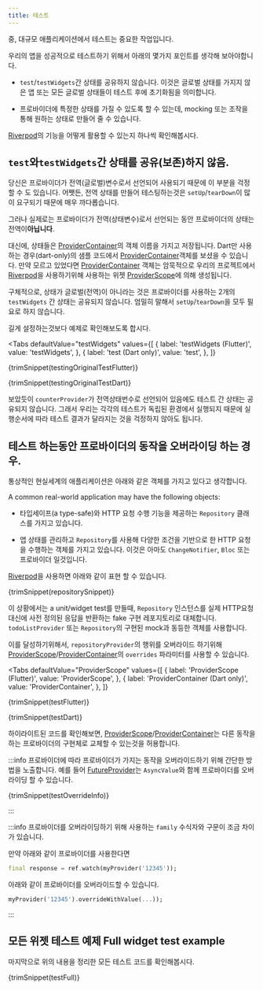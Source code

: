```yaml
---
title: 테스트
---
```



중, 대규모 애플리케이션에서 테스트는 중요한 작업입니다.

우리의 앱을 성공적으로 테스트하기 위해서 아래의 몇가지 포인트를 생각해 보아야합니다.

- `test`/`testWidgets`간 상태를 공유하지 않습니다.
  이것은 글로벌 상태를 가지지 않은 앱 또는 모든 글로벌 상태들이 테스트 후에 초기화됨을 의미합니다.

- 프로바이더에 특정한 상태를 가질 수 있도록 할 수 있는데, mocking 또는 조작을 통해 원하는 상태로 만들어 줄 수 있습니다.

[Riverpod]의 기능을 어떻게 활용할 수 있는지 하나씩 확인해봅시다.

## `test`와`testWidgets`간 상태를 공유(보존)하지 않음.

당신은 프로바이더가 전역(글로벌)변수로서 선언되어 사용되기 때문에 이 부분을 걱정할 수 도 있습니다.
어쨋든, 전역 상태를 만들어 테스팅하는것은  `setUp`/`tearDown`이 많이 요구되기 때문에 매우 까다롭습니다.

그러나 실제로는 프로바이더가 전역(상태변수)로서 선언되는 동안 프로바이더의 상태는 전역이**아닙니다**.

대신에, 상태들은 [ProviderContainer]의 객체 이름을 가지고 저장됩니다. 
Dart만 사용하는 경우(dart-only)의 샘플 코드에서 [ProviderContainer]객체를 보셨을 수 있습니다. 
만약 모르고 있었다면 [ProviderContainer] 객체는 암묵적으로 우리의 프로젝트에서 [Riverpod]을 사용하기위해 
사용하는 위젯 [ProviderScope]에 의해 생성됩니다. 

구체적으로, 상태가 글로벌(전역)이 아니라는 것은 프로바이더를 사용하는 2개의 `testWidgets` 간 상태는 공유되지 않습니다.
엄밀히 말해서 `setUp`/`tearDown`을 모두 필요로 하지 않습니다. 

길게 설정하는것보다 예제로 확인해보도록 합시다.

<Tabs
  defaultValue="testWidgets"
  values={[
    { label: 'testWidgets (Flutter)', value: 'testWidgets', },
    { label: 'test (Dart only)', value: 'test', },
  ]}
>
<TabItem value="testWidgets">

<CodeBlock>{trimSnippet(testingOriginalTestFlutter)}</CodeBlock>

</TabItem>
<TabItem value="test">

<CodeBlock>{trimSnippet(testingOriginalTestDart)}</CodeBlock>

</TabItem>
</Tabs>

보았듯이 `counterProvider`가 전역상태번수로 선언되어 있음에도 테스트 간 상태는 공유되지 않습니다. 
그래서 우리는 각각의 테스트가 독립된 환경에서 실행되지 때문에 실행순서에 따라 테스트 결과가 달라지는 것을 걱정하지 않아도 됩니다. 

## 테스트 하는동안 프로바이더의 동작을 오버라이딩 하는 경우.

통상적인 현실세계의 애플리케이션은 아래와 같은 객체를 가지고 있다고 생각합니다. 

A common real-world application may have the following objects:

- 타입세이프(a type-safe)와 HTTP 요청 수행 기능을 제공하는 `Repository` 클래스를 가지고 있습니다.

- 앱 상태를 관리하고 `Repository`를 사용해 다양한 조건을 기반으로 한 HTTP 요청을 수행하는 객체를 가지고 있습니다. 이것은 아마도  `ChangeNotifier`, `Bloc` 또는 프로바이더 일것입니다.

[Riverpod]을 사용하면 아래와 같이 표현 할 수 있습니다. 

<CodeBlock>{trimSnippet(repositorySnippet)}</CodeBlock>

이 상황에서는 a unit/widget test를 만들때, `Repository` 인스턴스를 실제 HTTP요청 대신에 사전 정의된 응답을 반환하는 fake 구현 레포지토리로 대체합니다. 
`todoListProvider` 또는 `Repository`의 구현된 mock과 동등한 객체를 사용합니다. 

이를 달성하기위해서, `repositoryProvider`의 행위를 오버라이드 하기위해 [ProviderScope]/[ProviderContainer]의 `overrides` 파라미터를 사용할 수 있습니다. 

<Tabs
  defaultValue="ProviderScope"
  values={[
    { label: 'ProviderScope (Flutter)', value: 'ProviderScope', },
    { label: 'ProviderContainer (Dart only)', value: 'ProviderContainer', },
  ]}
>
<TabItem value="ProviderScope">

<CodeBlock>{trimSnippet(testFlutter)}</CodeBlock>

</TabItem>
<TabItem value="ProviderContainer">

<CodeBlock>{trimSnippet(testDart)}</CodeBlock>

</TabItem>
</Tabs>

하이라이트된 코드를 확인해보면, [ProviderScope]/[ProviderContainer]는 다른 동작을 하는 프로바이더의 구현체로 교체할 수 있는것을 허용합니다. 


:::info
프로바이더에 따라 프로바이더가 가지는 동작을 오버라이드하기 위해 간단한 방법을 노출합니다.
예를 들어 [FutureProvider]는 `AsyncValue`와 함께 프로바이더를 오버라이딩 할 수 있습니다. 

<CodeBlock>{trimSnippet(testOverrideInfo)}</CodeBlock>

:::

:::info
프로바이더를 오버라이딩하기 위해 사용하는 `family` 수식자와 구문이 조금 차이가 있습니다.

만약 아래와 같이 프로바이더를 사용한다면 

```dart
final response = ref.watch(myProvider('12345'));
```

아래와 같이 프로바이더를 오버라이드할 수 있습니다.

```dart
myProvider('12345').overrideWithValue(...));
```

:::

## 모든 위젯 테스트 예제 Full widget test example

마지막으로 위의 내용을 정리한 모든 테스트 코드를 확인해봅시다.

<CodeBlock>{trimSnippet(testFull)}</CodeBlock>

[riverpod]: https://github.com/rrousselgit/river_pod
[providerscope]: https://pub.dev/documentation/flutter_riverpod/latest/flutter_riverpod/ProviderScope-class.html
[providercontainer]: https://pub.dev/documentation/riverpod/latest/riverpod/ProviderContainer-class.html
[futureprovider]: ../providers/future_provider
[zone]: https://api.flutter.dev/flutter/dart-async/Zone-class.html
